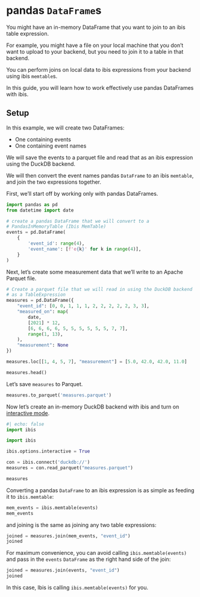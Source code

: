 # pandas `DataFrame`s

You might have an in-memory DataFrame that you want to join to an ibis table expression.

For example, you might have a file on your local machine that you don't want to upload to
your backend, but you need to join it to a table in that backend.

You can perform joins on local data to ibis expressions from your backend using ibis `memtable`s.

In this guide, you will learn how to work effectively use pandas DataFrames with ibis.

## Setup

In this example, we will create two DataFrames:

* One containing events
* One containing event names

We will save the events to a parquet file and read that as an ibis expression
using the DuckDB backend.

We will then convert the event names pandas `DataFrame` to an ibis `memtable`,
and join the two expressions together.

First, we'll start off by working only with pandas DataFrames.

```python
import pandas as pd
from datetime import date

# create a pandas DataFrame that we will convert to a
# PandasInMemoryTable (Ibis MemTable)
events = pd.DataFrame(
    {
        'event_id': range(4),
        'event_name': [f'e{k}' for k in range(4)],
    }
)
```

Next, let's create some measurement data that we'll write to an Apache Parquet file.

```python

# Create a parquet file that we will read in using the DuckDB backend
# as a TableExpression
measures = pd.DataFrame({
    "event_id": [0, 0, 1, 1, 1, 2, 2, 2, 2, 2, 3, 3],
    "measured_on": map(
        date,
        [2021] * 12,
        [6, 6, 6, 6, 5, 5, 5, 5, 5, 5, 7, 7],
        range(1, 13),
    ),
    "measurement": None
})

measures.loc[[1, 4, 5, 7], "measurement"] = [5.0, 42.0, 42.0, 11.0]

measures.head()
```

Let's save `measures` to Parquet.

```python
measures.to_parquet('measures.parquet')
```

Now let's create an in-memory DuckDB backend with ibis and turn on [interactive mode](../configure/basics.qmd#interactive-mode).

```python
#| echo: false
import ibis
```

```python
import ibis

ibis.options.interactive = True

con = ibis.connect('duckdb://')
measures = con.read_parquet("measures.parquet")

measures
```

Converting a pandas `DataFrame` to an ibis expression is as simple as feeding it to `ibis.memtable`:

```python
mem_events = ibis.memtable(events)
mem_events
```

and joining is the same as joining any two table expressions:

```python
joined = measures.join(mem_events, "event_id")
joined
```

For maximum convenience, you can avoid calling `ibis.memtable(events)` and
pass in the `events` `DataFrame` as the right hand side of the join:

```python
joined = measures.join(events, "event_id")
joined
```

In this case, Ibis is calling `ibis.memtable(events)` for you.
